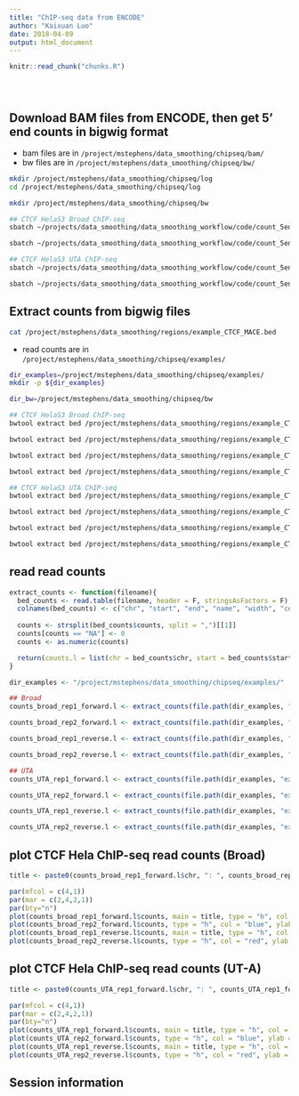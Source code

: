 ```yaml
---
title: "ChIP-seq data from ENCODE"
author: "Kaixuan Luo"
date: 2018-04-09
output: html_document
---
```


<!-- The file analysis/chunks.R contains chunks that define default settings
shared across the workflowr files. -->
```r
knitr::read_chunk("chunks.R")
```

<!-- Update knitr chunk options -->
```r
```

<!-- Insert the date the file was last updated -->
```r
```

<!-- Insert the code version (Git commit SHA1) if Git repository exists and R
package git2r is installed -->
```r
```

<!-- Add your analysis here -->

## Download BAM files from ENCODE, then get 5' end counts in bigwig format
* bam files are in `/project/mstephens/data_smoothing/chipseq/bam/`
* bw files are in `/project/mstephens/data_smoothing/chipseq/bw/`
```bash

mkdir /project/mstephens/data_smoothing/chipseq/log
cd /project/mstephens/data_smoothing/chipseq/log

mkdir /project/mstephens/data_smoothing/chipseq/bw

## CTCF HelaS3 Broad ChIP-seq
sbatch ~/projects/data_smoothing/data_smoothing_workflow/code/count_5end_coverage_bamToBigwig.sbatch /project/mstephens/data_smoothing/chipseq/bam/wgEncodeBroadHistoneHelas3CtcfStdAlnRep1.bam /project/mstephens/data_smoothing/chipseq/bw/wgEncodeBroadHistoneHelas3CtcfStdAlnRep1

sbatch ~/projects/data_smoothing/data_smoothing_workflow/code/count_5end_coverage_bamToBigwig.sbatch /project/mstephens/data_smoothing/chipseq/bam/wgEncodeBroadHistoneHelas3CtcfStdAlnRep2.bam /project/mstephens/data_smoothing/chipseq/bw/wgEncodeBroadHistoneHelas3CtcfStdAlnRep2

## CTCF HelaS3 UTA ChIP-seq
sbatch ~/projects/data_smoothing/data_smoothing_workflow/code/count_5end_coverage_bamToBigwig.sbatch /project/mstephens/data_smoothing/chipseq/bam/wgEncodeOpenChromChipHelas3CtcfAlnRep1.bam /project/mstephens/data_smoothing/chipseq/bw/wgEncodeOpenChromChipHelas3CtcfAlnRep1

sbatch ~/projects/data_smoothing/data_smoothing_workflow/code/count_5end_coverage_bamToBigwig.sbatch /project/mstephens/data_smoothing/chipseq/bam/wgEncodeOpenChromChipHelas3CtcfAlnRep2.bam /project/mstephens/data_smoothing/chipseq/bw/wgEncodeOpenChromChipHelas3CtcfAlnRep2

```


## Extract counts from bigwig files
```bash
cat /project/mstephens/data_smoothing/regions/example_CTCF_MACE.bed
```

* read counts are in `/project/mstephens/data_smoothing/chipseq/examples/`
```bash

dir_examples=/project/mstephens/data_smoothing/chipseq/examples/
mkdir -p ${dir_examples}

dir_bw=/project/mstephens/data_smoothing/chipseq/bw

## CTCF HelaS3 Broad ChIP-seq
bwtool extract bed /project/mstephens/data_smoothing/regions/example_CTCF_MACE.bed ${dir_bw}/wgEncodeBroadHistoneHelas3CtcfStdAlnRep1_forward.bw ${dir_examples}/example_CTCF_MACE_wgEncodeBroadHistoneHelas3CtcfStdAlnRep1_forward_counts.txt

bwtool extract bed /project/mstephens/data_smoothing/regions/example_CTCF_MACE.bed ${dir_bw}/wgEncodeBroadHistoneHelas3CtcfStdAlnRep1_reverse.bw ${dir_examples}/example_CTCF_MACE_wgEncodeBroadHistoneHelas3CtcfStdAlnRep1_reverse_counts.txt

bwtool extract bed /project/mstephens/data_smoothing/regions/example_CTCF_MACE.bed ${dir_bw}/wgEncodeBroadHistoneHelas3CtcfStdAlnRep2_forward.bw ${dir_examples}/example_CTCF_MACE_wgEncodeBroadHistoneHelas3CtcfStdAlnRep2_forward_counts.txt

bwtool extract bed /project/mstephens/data_smoothing/regions/example_CTCF_MACE.bed ${dir_bw}/wgEncodeBroadHistoneHelas3CtcfStdAlnRep2_reverse.bw ${dir_examples}/example_CTCF_MACE_wgEncodeBroadHistoneHelas3CtcfStdAlnRep2_reverse_counts.txt

## CTCF HelaS3 UTA ChIP-seq
bwtool extract bed /project/mstephens/data_smoothing/regions/example_CTCF_MACE.bed ${dir_bw}/wgEncodeOpenChromChipHelas3CtcfAlnRep1_forward.bw ${dir_examples}/example_CTCF_MACE_wgEncodeOpenChromChipHelas3CtcfAlnRep1_forward_counts.txt

bwtool extract bed /project/mstephens/data_smoothing/regions/example_CTCF_MACE.bed ${dir_bw}/wgEncodeOpenChromChipHelas3CtcfAlnRep1_reverse.bw ${dir_examples}/example_CTCF_MACE_wgEncodeOpenChromChipHelas3CtcfAlnRep1_reverse_counts.txt

bwtool extract bed /project/mstephens/data_smoothing/regions/example_CTCF_MACE.bed ${dir_bw}/wgEncodeOpenChromChipHelas3CtcfAlnRep2_forward.bw ${dir_examples}/example_CTCF_MACE_wgEncodeOpenChromChipHelas3CtcfAlnRep2_forward_counts.txt

bwtool extract bed /project/mstephens/data_smoothing/regions/example_CTCF_MACE.bed ${dir_bw}/wgEncodeOpenChromChipHelas3CtcfAlnRep2_reverse.bw ${dir_examples}/example_CTCF_MACE_wgEncodeOpenChromChipHelas3CtcfAlnRep2_reverse_counts.txt

```

## read read counts
```r

extract_counts <- function(filename){
  bed_counts <- read.table(filename, header = F, stringsAsFactors = F)
  colnames(bed_counts) <- c("chr", "start", "end", "name", "width", "counts")
  
  counts <- strsplit(bed_counts$counts, split = ",")[[1]]
  counts[counts == "NA"] <- 0
  counts <- as.numeric(counts)

  return(counts.l = list(chr = bed_counts$chr, start = bed_counts$start, end = bed_counts$end, counts = counts))
}

dir_examples <- "/project/mstephens/data_smoothing/chipseq/examples/"

## Broad
counts_broad_rep1_forward.l <- extract_counts(file.path(dir_examples, "example_CTCF_MACE_wgEncodeBroadHistoneHelas3CtcfStdAlnRep1_forward_counts.txt"))

counts_broad_rep2_forward.l <- extract_counts(file.path(dir_examples, "example_CTCF_MACE_wgEncodeBroadHistoneHelas3CtcfStdAlnRep2_forward_counts.txt"))

counts_broad_rep1_reverse.l <- extract_counts(file.path(dir_examples, "example_CTCF_MACE_wgEncodeBroadHistoneHelas3CtcfStdAlnRep1_reverse_counts.txt"))

counts_broad_rep2_reverse.l <- extract_counts(file.path(dir_examples, "example_CTCF_MACE_wgEncodeBroadHistoneHelas3CtcfStdAlnRep2_reverse_counts.txt"))

## UTA
counts_UTA_rep1_forward.l <- extract_counts(file.path(dir_examples, "example_CTCF_MACE_wgEncodeOpenChromChipHelas3CtcfAlnRep1_forward_counts.txt"))

counts_UTA_rep2_forward.l <- extract_counts(file.path(dir_examples, "example_CTCF_MACE_wgEncodeOpenChromChipHelas3CtcfAlnRep2_forward_counts.txt"))

counts_UTA_rep1_reverse.l <- extract_counts(file.path(dir_examples, "example_CTCF_MACE_wgEncodeOpenChromChipHelas3CtcfAlnRep1_reverse_counts.txt"))

counts_UTA_rep2_reverse.l <- extract_counts(file.path(dir_examples, "example_CTCF_MACE_wgEncodeOpenChromChipHelas3CtcfAlnRep1_reverse_counts.txt"))
```

## plot CTCF Hela ChIP-seq read counts (Broad)
```r

title <- paste0(counts_broad_rep1_forward.l$chr, ": ", counts_broad_rep1_forward.l$start, "-",counts_broad_rep1_forward.l$end)

par(mfcol = c(4,1))
par(mar = c(2,4,2,1))
par(bty="n")
plot(counts_broad_rep1_forward.l$counts, main = title, type = "h", col = "blue", ylab = "rep1 forward", xlab = "", ylim = c(0,10))
plot(counts_broad_rep2_forward.l$counts, type = "h", col = "blue", ylab = "rep2 forward", xlab = "", ylim = c(0,10))
plot(counts_broad_rep1_reverse.l$counts, main = title, type = "h", col = "red", ylab = "rep1 reverse", xlab = "", ylim = c(0,10))
plot(counts_broad_rep2_reverse.l$counts, type = "h", col = "red", ylab = "rep2 reverse", xlab = "", ylim = c(0,10))

```


## plot CTCF Hela ChIP-seq read counts (UT-A)
```r

title <- paste0(counts_UTA_rep1_forward.l$chr, ": ", counts_UTA_rep1_forward.l$start, "-",counts_UTA_rep1_forward.l$end)

par(mfcol = c(4,1))
par(mar = c(2,4,2,1))
par(bty="n")
plot(counts_UTA_rep1_forward.l$counts, main = title, type = "h", col = "blue", ylab = "rep1 forward", xlab = "", ylim = c(0,10))
plot(counts_UTA_rep2_forward.l$counts, type = "h", col = "blue", ylab = "rep2 forward", xlab = "", ylim = c(0,10))
plot(counts_UTA_rep1_reverse.l$counts, main = title, type = "h", col = "red", ylab = "rep1 reverse", xlab = "", ylim = c(0,10))
plot(counts_UTA_rep2_reverse.l$counts, type = "h", col = "red", ylab = "rep2 reverse", xlab = "", ylim = c(0,10))

```
## Session information

<!-- Insert the session information into the document -->
```r
```
